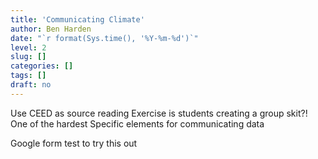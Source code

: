 ```yaml
---
title: 'Communicating Climate'
author: Ben Harden
date: "`r format(Sys.time(), '%Y-%m-%d')`"
level: 2
slug: []
categories: []
tags: []
draft: no
---
```


Use CEED as source reading
Exercise is students creating a group skit?!
One of the hardest
Specific elements for communicating data

Google form test to try this out